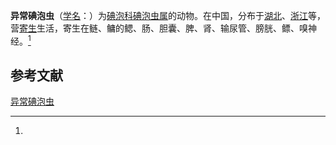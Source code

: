 {{Speciesbox
| name = 异常碘泡虫
| status = 
| status_system = 
| image = 
| genus = Myxobolus
| species = atypicus
| authority = (Nie et Li, 1973)<ref name='id9594'>{{cite web| url =http://www.bioinfo.cn/db05/BjdwSpecies.php?action=view&id=9594| title =异常碘泡虫| work =《中国动物物种编目数据库》| publisher =中国科学院微生物研究所| author =中国科学院动物研究所| accessdate =2009-04-16| deadurl =yes| archiveurl =https://web.archive.org/web/20160305033105/http://www.bioinfo.cn/db05/BjdwSpecies.php?action=view&id=9594| archivedate =2016-03-05}}</ref>
}}

'''异常碘泡虫'''（[[学名|学名]]：{{lang|la|''Myxobolus atypicus''}}）为[[碘泡科|碘泡科]][[碘泡虫属|碘泡虫属]]的动物。在中国，分布于[[湖北|湖北]]、[[浙江|浙江]]等，营[[寄生|寄生]]生活，寄生在鲢、鳙的鳃、肠、胆囊、脾、肾、输尿管、膀胱、鳔、嗅神经。<ref name='id9594'/>

== 参考文献 ==
{{reflist}}

{{Wikispecies|Myxobolus atypicus}}

[[Category:碘泡虫属|异常碘泡虫]]


{{Cnidarian-stub}}